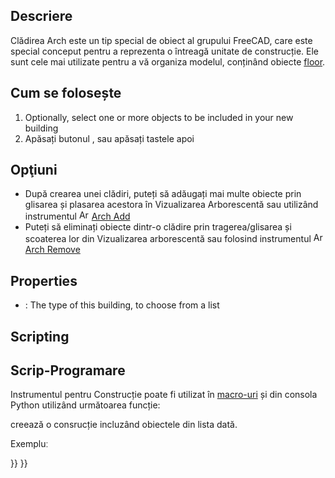 <languages/>

{{Docnav
|[[Arch_Site|Site]]
|[[Arch_Floor|Floor]]
|[[BIM_Workbench|BIM]]
|IconL=Arch_Site.svg
|IconR=Arch_Floor.svg
|IconC=Workbench_BIM.svg
}}

{{VeryImportantMessage|THIS COMMAND IS PART OF THE INTEGRATED [[BIM_Workbench|BIM WORKBENCH]] IN V1.0<br>
This page has been updated for that version.}}

<div class="mw-translate-fuzzy">
{{GuiCommand/ro|Name=Arch Building|Name/ro=Arch Building|Workbenches=[[Arch_Workbench/ro|Arch]]|MenuLocation=Arch → Building|Shortcut=B U|SeeAlso=[[Arch Floor]], [[Arch Site]]}}
</div>

<span id="Description"></span>
==Descriere==

Clădirea Arch este un tip special de obiect al grupului FreeCAD, care este special conceput pentru a reprezenta o întreagă unitate de construcție. Ele sunt cele mai utilizate pentru a vă organiza modelul, conținând obiecte [[Arch Floor|floor]].

<span id="Usage"></span>
<div class="mw-translate-fuzzy">
== Cum se folosește ==
</div>

<div class="mw-translate-fuzzy">
# Optionally, select one or more objects to be included in your new building
# Apăsați butonul {{KEY|[[Image:Arch Building.png|16px]] '''Arch Building'''}} , sau apăsați tastele {{KEY|B}} apoi {{KEY|U}}
</div>

<span id="Options"></span>
== Opţiuni ==

<div class="mw-translate-fuzzy">
* După crearea unei clădiri, puteți să adăugați mai multe obiecte prin glisarea și plasarea acestora în Vizualizarea Arborescentă sau utilizând instrumentul [[Image:Arch Add.png|16px]] [[Arch Add]]
*Puteți să eliminați obiecte dintr-o clădire prin tragerea/glisarea și scoaterea lor din Vizualizarea arborescentă sau folosind instrumentul [[Image:Arch Remove.png|16px]] [[Arch Remove]]
</div>

==Properties==

* {{PropertyData|Building Type}}: The type of this building, to choose from a list

==Scripting==

<div class="mw-translate-fuzzy">
== Scrip-Programare ==
</div>

<div class="mw-translate-fuzzy">
Instrumentul pentru Construcție poate fi utilizat în [[Macros/ro|macro-uri]] și din consola Python utilizând următoarea funcție:
</div>
{{Code|code=
Building = makeBuilding(objectslist=None, baseobj=None, name="Building")
}}

<div class="mw-translate-fuzzy">
creează o consrucție incluzând obiectele din lista dată.
</div>

Exempluː

{{Code|code=
import FreeCAD, Draft, Arch

p1 = FreeCAD.Vector(0, 0, 0)
p2 = FreeCAD.Vector(2000, 0, 0)
baseline = Draft.makeLine(p1, p2)
baseline2 = Draft.makeLine(p1, -1*p2)

Wall1 = Arch.makeWall(baseline, length=None, width=150, height=2000)
Wall2 = Arch.makeWall(baseline2, length=None, width=150, height=1800)
FreeCAD.ActiveDocument.recompute()

Building = Arch.makeBuilding([Wall1, Wall2])

Site = Arch.makeSite(Building)
FreeCAD.ActiveDocument.recompute()
}}


<div class="mw-translate-fuzzy">
{{docnav|[[Arch_BuildingPart|Building Part]]|[[Arch_Site|Site]]|[[Arch_Workbench/ro|Arch]]|IconL=Arch_BuildingPart.svg |IconC=Workbench_Arch.svg |IconR=Arch_Site.svg}}
</div>

{{BIM_Tools_navi{{#translation:}}}}
{{Userdocnavi{{#translation:}}}}